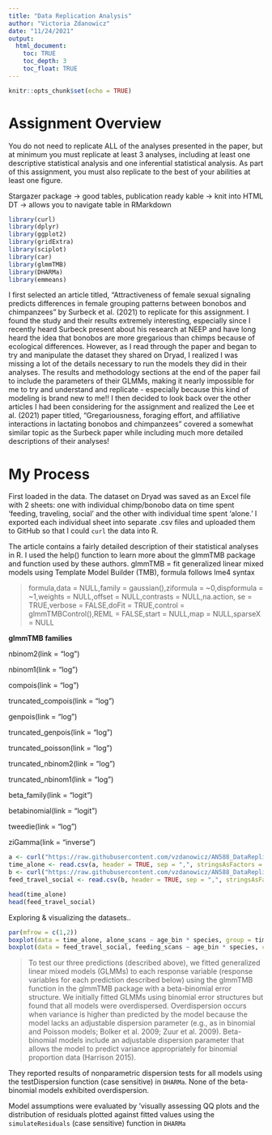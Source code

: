```yaml
---
title: "Data Replication Analysis"
author: "Victoria Zdanowicz"
date: "11/24/2021"
output: 
  html_document:
    toc: TRUE
    toc_depth: 3
    toc_float: TRUE
---
```


```r
knitr::opts_chunk$set(echo = TRUE)
```

# Assignment Overview

You do not need to replicate ALL of the analyses presented in the paper, but at minimum you must replicate at least 3 analyses, including at least one descriptive statistical analysis and one inferential statistical analysis. As part of this assignment, you must also replicate to the best of your abilities at least one figure.



Stargazer package -> good tables, publication ready
kable -> knit into HTML
DT -> allows you to navigate table in RMarkdown

```r
library(curl)
library(dplyr)
library(ggplot2)
library(gridExtra)
library(sciplot)
library(car)
library(glmmTMB)
library(DHARMa)
library(emmeans)
```

I first selected an article titled, "Attractiveness of female sexual signaling predicts  differences in female grouping patterns between bonobos and chimpanzees"  by Surbeck et al. (2021) to replicate for this assignment. I found the study and their results extremely interesting, especially since I recently heard Surbeck present about his research at NEEP and have long heard the idea that bonobos are more gregarious than chimps because of ecological differences. However, as I read through the paper and began to try and manipulate the dataset they shared on Dryad, I realized I was missing a lot of the details necessary to run the models they did in their analyses. The results and methodology sections at the end of the paper fail to include the parameters of their GLMMs, making it nearly impossible for me to try and understand and replicate - especially because this kind of modeling is brand new to me!! I then decided to look back over the other articles I had been considering for the assignment and realized the Lee et al. (2021) paper titled, "Gregariousness, foraging effort, and affiliative interactions in lactating bonobos and chimpanzees" covered a somewhat similar topic as the Surbeck paper while including much more detailed descriptions of their analyses! 




# My Process

First loaded in the data. The dataset on Dryad was saved as an Excel file with 2 sheets: one with individual chimp/bonobo data on time spent 'feeding, traveling, social' and the other with individual time spent 'alone.' I exported each individual sheet into separate .csv files and uploaded them to GitHub so that I could `curl` the data into R. 

The article contains a fairly detailed description of their statistical analyses in R. I used the help() function to learn more about the glmmTMB package and function used by these authors. 
    glmmTMB = fit generalized linear mixed models using Template Model Builder (TMB), formula follows lme4 syntax
  
>formula,data = NULL,family = gaussian(),ziformula = ~0,dispformula = ~1,weights = NULL,offset = NULL,contrasts = NULL,na.action, se = TRUE,verbose = FALSE,doFit = TRUE,control = glmmTMBControl(),REML = FALSE,start = NULL,map = NULL,sparseX = NULL
            
            
**glmmTMB families**

nbinom2(link = "log")

nbinom1(link = "log")

compois(link = "log")

truncated_compois(link = "log")

genpois(link = "log")

truncated_genpois(link = "log")

truncated_poisson(link = "log")

truncated_nbinom2(link = "log")

truncated_nbinom1(link = "log")

beta_family(link = "logit")

betabinomial(link = "logit")

tweedie(link = "log")

ziGamma(link = "inverse")

```r
a <- curl("https://raw.githubusercontent.com/vzdanowicz/AN588_DataReplication_vrz/main/lee_alone.csv")
time_alone <- read.csv(a, header = TRUE, sep = ",", stringsAsFactors = FALSE)
b <- curl("https://raw.githubusercontent.com/vzdanowicz/AN588_DataReplication_vrz/main/lee_behav.csv")
feed_travel_social <- read.csv(b, header = TRUE, sep = ",", stringsAsFactors = FALSE)

head(time_alone)
head(feed_travel_social)

```


Exploring & visualizing the datasets..
```r
par(mfrow = c(1,2))
boxplot(data = time_alone, alone_scans ~ age_bin * species, group = time_alone$age_bin)
boxplot(data = feed_travel_social, feeding_scans ~ age_bin * species, col = c('cadetblue1','darkseagreen1'))
```

> To test our three predictions (described above), we fitted generalized linear mixed models (GLMMs) to each response variable (response variables for each prediction described below) using the glmmTMB function in the glmmTMB package with a beta-binomial error structure. We initially fitted GLMMs using binomial error structures but found that all models were overdispersed. Overdispersion occurs when variance is higher than predicted by the model because the model lacks an adjustable dispersion parameter (e.g., as in binomial and Poisson models; Bolker et al. 2009; Zuur et al. 2009). Beta-binomial models include an adjustable dispersion parameter that allows the model to predict variance appropriately for binomial proportion data (Harrison 2015).

They reported results of nonparametric dispersion tests for all models using the testDispersion function (case sensitive) in `DHARMa`. None of the beta-binomial models exhibited overdispersion.

Model assumptions were evaluated by 'visually assessing QQ plots and the distribution of residuals plotted against fitted values using the `simulateResiduals` (case sensitive) function in `DHARMa`


